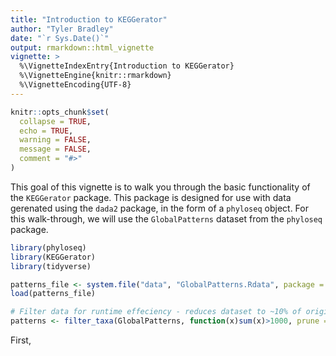 ```yaml
---
title: "Introduction to KEGGerator"
author: "Tyler Bradley"
date: "`r Sys.Date()`"
output: rmarkdown::html_vignette
vignette: >
  %\VignetteIndexEntry{Introduction to KEGGerator}
  %\VignetteEngine{knitr::rmarkdown}
  %\VignetteEncoding{UTF-8}
---
```


```r
knitr::opts_chunk$set(
  collapse = TRUE,
  echo = TRUE,
  warning = FALSE,
  message = FALSE,
  comment = "#>"
)
```

This goal of this vignette is to walk you through the basic functionality of the `KEGGerator` package. This package is designed for use with data gerenated using the `dada2` package, in the form of a `phyloseq` object. For this walk-through, we will use the `GlobalPatterns` dataset from the `phyloseq` package. 

```r
library(phyloseq)
library(KEGGerator)
library(tidyverse)
```

```r
patterns_file <- system.file("data", "GlobalPatterns.Rdata", package = "phyloseq")
load(patterns_file)

# Filter data for runtime effeciency - reduces dataset to ~10% of original size
patterns <- filter_taxa(GlobalPatterns, function(x)sum(x)>1000, prune = TRUE)
```

First, 

